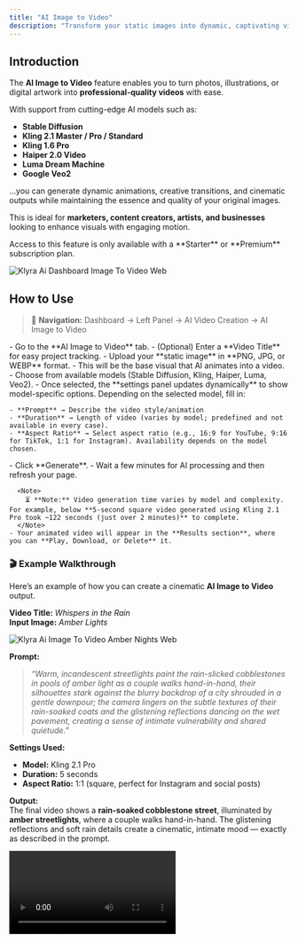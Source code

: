 ```yaml
---
title: "AI Image to Video"
description: "Transform your static images into dynamic, captivating videos with Klyra AI’s AI Image to Video feature. Powered by models like Stable Diffusion, Kling, Haiper, Luma Dream Machine, and Google Veo, this tool brings your visuals to life with cinematic animations and smooth transitions."
---
```


## Introduction

The **AI Image to Video** feature enables you to turn photos, illustrations, or digital artwork into **professional-quality videos** with ease.

With support from cutting-edge AI models such as:

- **Stable Diffusion**
- **Kling 2.1 Master / Pro / Standard**
- **Kling 1.6 Pro**
- **Haiper 2.0 Video**
- **Luma Dream Machine**
- **Google Veo2**

…you can generate dynamic animations, creative transitions, and cinematic outputs while maintaining the essence and quality of your original images.

This is ideal for **marketers, content creators, artists, and businesses** looking to enhance visuals with engaging motion.

<Warning>
  Access to this feature is only available with a **Starter** or **Premium** subscription plan.
</Warning>

<img
  src="/images/klyra-ai-dashboard-image-to-video.webp"
  alt="Klyra Ai Dashboard Image To Video Web"
  class="border rounded-lg shadow-md"
/>

## How to Use

> 🔎 **Navigation:** Dashboard → Left Panel → AI Video Creation → AI Image to Video

<Steps>
  <Step title="Create New Task">
    - Go to the **AI Image to Video** tab.
    - (Optional) Enter a **Video Title** for easy project tracking.
  </Step>
  <Step title="Upload Target Image">
    - Upload your **static image** in **PNG, JPG, or WEBP** format.
    - This will be the base visual that AI animates into a video.
  </Step>
  <Step title="Select Image-to-Video Model">
    - Choose from available models (Stable Diffusion, Kling, Haiper, Luma, Veo2).
    - Once selected, the **settings panel updates dynamically** to show model-specific options.
  </Step>
  <Step title="Provide Video Settings">
    Depending on the selected model, fill in:

    - **Prompt** → Describe the video style/animation
    - **Duration** → Length of video (varies by model; predefined and not available in every case).
    - **Aspect Ratio** → Select aspect ratio (e.g., 16:9 for YouTube, 9:16 for TikTok, 1:1 for Instagram). Availability depends on the model chosen.
  </Step>
  <Step title="Generate Video">
    - Click **Generate**.
    - Wait a few minutes for AI processing and then refresh your page.

      <Note>
        ⏳ **Note:** Video generation time varies by model and complexity. For example, below **5-second square video generated using Kling 2.1 Pro took ~122 seconds (just over 2 minutes)** to complete.
      </Note>
    - Your animated video will appear in the **Results section**, where you can **Play, Download, or Delete** it.
  </Step>
</Steps>

### 🎬 Example Walkthrough

Here’s an example of how you can create a cinematic **AI Image to Video** output.

**Video Title:** _Whispers in the Rain_\
**Input Image:** _Amber Lights_

<img
  src="/images/klyra-ai-image-to-video-amber-nights.webp"
  alt="Klyra Ai Image To Video Amber Nights Web"
  class="border rounded-lg shadow-md"
/>

**Prompt:**

> _“Warm, incandescent streetlights paint the rain-slicked cobblestones in pools of amber light as a couple walks hand-in-hand, their silhouettes stark against the blurry backdrop of a city shrouded in a gentle downpour; the camera lingers on the subtle textures of their rain-soaked coats and the glistening reflections dancing on the wet pavement, creating a sense of intimate vulnerability and shared quietude.”_

**Settings Used:**

- **Model:** Kling 2.1 Pro
- **Duration:** 5 seconds
- **Aspect Ratio:** 1:1 (square, perfect for Instagram and social posts)

**Output:**\
The final video shows a **rain-soaked cobblestone street**, illuminated by **amber streetlights**, where a couple walks hand-in-hand. The glistening reflections and soft rain details create a cinematic, intimate mood — exactly as described in the prompt.

<video controls className="w-full max-w-md rounded-xl" src="https://klyra.ai/storage/video/klyra-ai-image-to-video-whispers-in-the-rain.mp4" />

### 💡 Tips

- **Choose the right model**:
  - _Stable Diffusion_ → Artistic, experimental animations.
  - _Kling_ → Smooth, realistic motion and transitions.
  - _Haiper_ → Creative and stylized short videos.
  - _Luma Dream Machine_ → High-quality cinematic results.
  - _Google Veo2_ → Advanced generative motion for storytelling.
- **Be specific in prompts** → Mention movements, moods, and scene details.
- **Optimize aspect ratio for platform** → 9:16 for TikTok/Reels, 16:9 for YouTube, 1:1 for Instagram.
- **Use high-quality images** → Better source images yield more polished videos.
- **Experiment with duration** → Shorter clips often produce smoother, more coherent outputs.

---

### 📌 Example Use Cases

- **Marketers** → Animate product photos for engaging ads.
- **Content Creators** → Turn static thumbnails or graphics into dynamic social media videos.
- **Artists** → Transform digital artwork into moving, immersive experiences.
- **Educators** → Animate diagrams or infographics into explainer clips.
- **Businesses** → Create quick promotional videos from existing brand assets.
- **Event Planners** → Turn event posters into animated highlight reels.